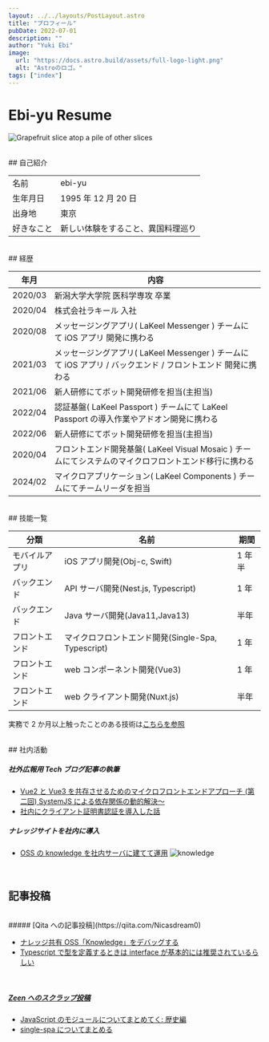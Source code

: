 ```yaml
---
layout: ../../layouts/PostLayout.astro
title: "プロフィール"
pubDate: 2022-07-01
description: ""
author: "Yuki Ebi"
image:
  url: "https://docs.astro.build/assets/full-logo-light.png"
  alt: "Astroのロゴ。"
tags: ["index"]
---
```


<h1 class="text-center">Ebi-yu Resume</h1>

<img
  class="h-96 w-fit justify-center m-auto"
  src="https://raw.githubusercontent.com/ebi-yu/ebi-yu.github.io/main/public/ebi.png"
  alt="Grapefruit slice atop a pile of other slices"
/>

<p id="profile" />
<br />
## 自己紹介

|            |                                    |
| ---------- | ---------------------------------- |
| 名前       | ebi-yu                             |
| 生年月日   | 1995 年 12 月 20 日                |
| 出身地     | 東京                               |
| 好きなこと | 新しい体験をすること、異国料理巡り |

<p id="career" />
<br />
## 経歴

| 年月    | 内容                                                                                                        |
| ------- | ----------------------------------------------------------------------------------------------------------- |
| 2020/03 | 新潟大学大学院 医科学専攻 卒業                                                                              |
| 2020/04 | 株式会社ラキール 入社                                                                                       |
| 2020/08 | メッセージングアプリ( LaKeel Messenger ) チームにて iOS アプリ 開発に携わる                                 |
| 2021/03 | メッセージングアプリ( LaKeel Messenger ) チームにて iOS アプリ / バックエンド / フロントエンド 開発に携わる |
| 2021/06 | 新人研修にてボット開発研修を担当(主担当)                                                                    |
| 2022/04 | 認証基盤( LaKeel Passport ) チームにて LaKeel Passport の導入作業やアドオン開発に携わる                     |
| 2022/06 | 新人研修にてボット開発研修を担当(主担当)                                                                    |
| 2020/04 | フロントエンド開発基盤( LaKeel Visual Mosaic ) チームにてシステムのマイクロフロントエンド移行に携わる       |
| 2024/02 | マイクロアプリケーション( LaKeel Components ) チームにてチームリーダを担当                                  |

<p id="skill" />
<br />
## 技能一覧

| 分類           | 名前                                               | 期間   |
| -------------- | -------------------------------------------------- | ------ |
| モバイルアプリ | iOS アプリ開発(Obj-c, Swift)                       | 1 年半 |
| バックエンド   | API サーバ開発(Nest.js, Typescript)                | 1 年   |
| バックエンド   | Java サーバ開発(Java11,Java13)                     | 半年   |
| フロントエンド | マイクロフロントエンド開発(Single-Spa, Typescript) | 1 年   |
| フロントエンド | web コンポーネント開発(Vue3)                       | 1 年   |
| フロントエンド | web クライアント開発(Nuxt.js)                      | 半年   |

実務で 2 か月以上触ったことのある技術は[こちらを参照](https://stackshare.io/ebidevelopper1088/my-stack/main)

<p id="other" />
<br />
## 社内活動

<br />

##### **社外広報用 Tech ブログ記事の執筆**

- [Vue2 と Vue3 を共存させるためのマイクロフロントエンドアプローチ (第二回) SystemJS による依存関係の動的解決～](https://tech-blog.lakeel.com/n/n3007d9dca4e7)
- [社内にクライアント証明書認証を導入した話](https://tech-blog.lakeel.com/n/n91061e8093b1)

##### **ナレッジサイトを社内に導入**

- [OSS の knowledge を社内サーバに建てて運用](https://github.com/ebi-yu/knowledge)
  ![knowledge](https://raw.githubusercontent.com/ebi-yu/ebi-yu.github.io/main/public/knowledge-site.png)

<p id="article" />
<br />

## **記事投稿**

<br />
##### [Qita への記事投稿](https://qiita.com/Nicasdream0)

- [ナレッジ共有 OSS「Knowledge」をデバッグする](https://qiita.com/Nicasdream0/items/bd977594906e70be16cd)
- [Typescript で型を定義するときは interface が基本的には推奨されているらしい](https://qiita.com/Nicasdream0/items/c0333a8a2a63d666fa8e)

<br />

##### [Zeen へのスクラップ投稿](https://zenn.dev/ebi_yu?tab=scraps)

- [JavaScript のモジュールについてまとめてく: 歴史編](https://zenn.dev/ebi_yu/scraps/db4c7d1f3e883a)
- [single-spa についてまとめる](https://zenn.dev/ebi_yu/scraps/9dc32e87195439)
